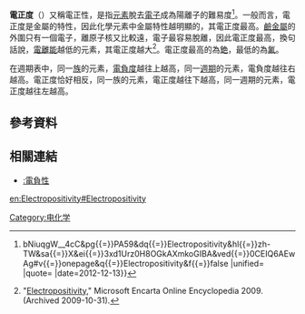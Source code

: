 {{expand|time=2013-11-02T07:57:11+00:00}}
'''電正度'''（{{lang-en|'''Electropositivity'''}}）又稱電正性，是指[[元素|元素]]脫去[[電子|電子]]成為陽離子的難易度<ref>{{cite book |last=Walker |first=John D |author= |authorlink= |coauthors=Michael C. Newman, Monica Enache |editor= |others= |title=Fundamental QSARs for Metal Ions |origdate= |origyear= |origmonth= |url= |format= |accessdate= |edition= |series= |publisher=CRC Press|location= |language= |isbn=142008433X |oclc= |doi= |id= |pages=第59頁 |chapter=3.2.2 |chapterurl=http://books.google.com.tw/books?id{{=}}bNiuqgW__4cC&pg{{=}}PA59&dq{{=}}Electropositivity&hl{{=}}zh-TW&sa{{=}}X&ei{{=}}3xd1Urz0H8OGkAXmkoGIBA&ved{{=}}0CEIQ6AEwAg#v{{=}}onepage&q{{=}}Electropositivity&f{{=}}false |unified= |quote= |date=2012-12-13}}</ref>。一般而言，電正度是金屬的特性，因此化學元素中金屬特性越明顯的，其電正度最高。[[鹼金屬|鹼金屬]]的外圍只有一個電子，離原子核又比較遠，電子最容易脫離，因此電正度最高，換句話說，[[電離能|電離能]]越低的元素，其電正度越大<ref>"[https://www.webcitation.org/5kwpIKRbL?url=http://au.encarta.msn.com/encyclopedia_781538810/Electropositivity.html?http%3A%2F%2Fau.encarta.msn.com%2Fencyclopedia_781538810%2FElectropositivity.html Electropositivity]," Microsoft Encarta Online Encyclopedia 2009. (Archived 2009-10-31).</ref>。電正度最高的為[[銫|銫]]，最低的為[[氟|氟]]。

在週期表中，同一[[族_(化學)|族]]的元素，[[電負度|電負度]]越往上越高，同一[[週期_(化學)|週期]]的元素，電負度越往右越高。電正度恰好相反，同一族的元素，電正度越往下越高，同一週期的元素，電正度越往左越高。

==參考資料==
{{Reflist}}

==相關連結==
*[[:電負性|:電負性]]

[[Category:电化学|Category:电化学]]
[[en:Electropositivity#Electropositivity|en:Electropositivity#Electropositivity]]